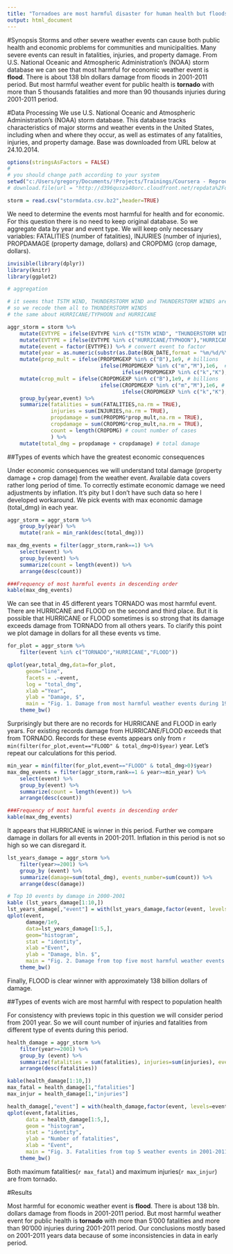 ```yaml
---
title: "Tornadoes are most harmful disaster for human health but floods"
output: html_document
---
```


#Synopsis
Storms and other severe weather events can cause both public health and economic problems for communities and municipalities. Many severe events can result in fatalities, injuries, and property damage. From U.S. National Oceanic and Atmospheric Administration's (NOAA) storm database we can see that most harmful for economic weather event is **flood**. There is about 138 bln dollars damage from floods in 2001-2011 period. But most harmful weather event for public health is **tornado** with more than 5 thousands fatalities and more than 90 thousands injuries during 2001-2011 period.



#Data Processing
We use U.S. National Oceanic and Atmospheric Administration's (NOAA) storm database. This database tracks characteristics of major storms and weather events in the United States, including when and where they occur, as well as estimates of any fatalities, injuries, and property damage. Base was downloaded from URL below at 24.10.2014. 


```r
options(stringsAsFactors = FALSE)
#
# you should change path according to your system
setwd("c:/Users/gregory/Documents/!Projects/Trainings/Coursera - Reproducible Research/RepData_PA2/")
# download.file(url = "http://d396qusza40orc.cloudfront.net/repdata%2Fdata%2FStormData.csv.bz2",destfile = "stormdata.csv.bz2")

storm = read.csv("stormdata.csv.bz2",header=TRUE)

```

We need to determine the events most harmful for health and for economic. For this question there is no need to keep original database. So we aggregate data by year and event type. We will keep only necessary variables: FATALITIES (number of fatalities), INJURIES (number of injuries), PROPDAMAGE (property damage, dollars) and CROPDMG (crop damage, dollars).

```r
invisible(library(dplyr))
library(knitr)
library(ggplot2)

# aggregation

# it seems that TSTM WIND, THUNDERSTORM WIND and THUNDERSTORM WINDS are the same thing
# so we recode them all to THUNDERSTORM WINDS
# the same about HURRICANE/TYPHOON and HURRICANE

aggr_storm = storm %>% 
    mutate(EVTYPE = ifelse(EVTYPE %in% c("TSTM WIND", "THUNDERSTORM WIND"),"THUNDERSTORM WINDS",EVTYPE)) %>%
    mutate(EVTYPE = ifelse(EVTYPE %in% c("HURRICANE/TYPHOON"),"HURRICANE",EVTYPE)) %>%
    mutate(event = factor(EVTYPE)) %>% # convert event to factor
    mutate(year = as.numeric(substr(as.Date(BGN_DATE,format = "%m/%d/%Y %H:%M:%S"),1,4))) %>% # extract year
    mutate(prop_mult = ifelse(PROPDMGEXP %in% c("B"),1e9, # billions
                              ifelse(PROPDMGEXP %in% c("m","M"),1e6,  # millions
                                     ifelse(PROPDMGEXP %in% c("k","K"),1e3,0)))) %>% # multiplier for damage
    mutate(crop_mult = ifelse(CROPDMGEXP %in% c("B"),1e9, # billions
                              ifelse(CROPDMGEXP %in% c("m","M"),1e6, # millions
                                     ifelse(CROPDMGEXP %in% c("k","K"),1e3,0)))) %>% # multiplier for damage
    group_by(year,event) %>%
    summarize(fatalities = sum(FATALITIES,na.rm = TRUE),
              injuries = sum(INJURIES,na.rm = TRUE),
              propdamage = sum(PROPDMG*prop_mult,na.rm = TRUE),
              cropdamage = sum(CROPDMG*crop_mult,na.rm = TRUE),
              count = length(CROPDMG) # count number of cases
              ) %>%
    mutate(total_dmg = propdamage + cropdamage) # total damage

```

##Types of events which have the greatest economic consequences
 
Under economic consequences we will understand total damage (property damage + crop damage) from the weather event. Available data covers rather long period of time. To correctly estimate economic damage we need adjustments by inflation. It's pity but I don't have such data so here I developed workaround. We pick events with max economic damage (total_dmg) in each year.

```r
aggr_storm = aggr_storm %>%
    group_by(year) %>%
    mutate(rank = min_rank(desc(total_dmg)))

max_dmg_events = filter(aggr_storm,rank==1) %>% 
    select(event) %>% 
    group_by(event) %>%
    summarize(count = length(event)) %>%
    arrange(desc(count))

###Frequency of most harmful events in descending order
kable(max_dmg_events)
```

We can see that in 45 different years TORNADO was most harmful event. There are HURRICANE and FLOOD on the second and third place. But it is possible that HURRICANE or FLOOD sometimes is so strong that its damage exceeds damage from TORNADO from all others years. To clarify this point we plot damage in dollars for all these events vs time.

```r

for_plot = aggr_storm %>%
    filter(event %in% c("TORNADO","HURRICANE","FLOOD"))

qplot(year,total_dmg,data=for_plot,
      geom="line", 
      facets = .~event, 
      log = "total_dmg",
      xlab ="Year", 
      ylab = "Damage, $",
      main = "Fig. 1. Damage from most harmful weather events during 1950-2011") +
    theme_bw()

```

Surprisingly but there are no records for HURRICANE and FLOOD in early years. For existing records damage from HURRICANE/FLOOD exceeds that from TORNADO. Records for these events appears only from `r min(filter(for_plot,event=="FLOOD" & total_dmg>0)$year)` year. Let's repeat our calculations for this period.

```r
min_year = min(filter(for_plot,event=="FLOOD" & total_dmg>0)$year)
max_dmg_events = filter(aggr_storm,rank==1 & year>=min_year) %>% 
    select(event) %>% 
    group_by(event) %>%
    summarize(count = length(event)) %>%
    arrange(desc(count))

###Frequency of most harmful events in descending order
kable(max_dmg_events)

```

It appears that HURRICANE is winner in this period. Further we compare damage in dollars for all events in 2001-2011. Inflation in this period is not so high so we can disregard it.

```r
lst_years_damage = aggr_storm %>% 
    filter(year>=2001) %>%
    group_by (event) %>%
    summarize(damage=sum(total_dmg), events_number=sum(count)) %>%
    arrange(desc(damage))

# Top 10 events by damage in 2000-2001
kable (lst_years_damage[1:10,])
lst_years_damage[,"event"] = with(lst_years_damage,factor(event, levels=event))
qplot(event,
      damage/1e9,
      data=lst_years_damage[1:5,],
      geom="histogram", 
      stat = "identity",
      xlab ="Event", 
      ylab = "Damage, bln. $",
      main = "Fig. 2. Damage from top five most harmful weather events during 2001-2011") +
    theme_bw()

```

Finally, FLOOD is clear winner with approximately 138 billion dollars of damage.

##Types of events wich are most harmful with respect to population health

For consistency with previews topic in this question we will consider period from 2001 year. So we will count number of injuries and fatalities from different type of events during this period.

```r
health_damage = aggr_storm %>% 
    filter(year>=2001) %>%
    group_by (event) %>%
    summarize(fatalities = sum(fatalities), injuries=sum(injuries), events_number=sum(count)) %>%
    arrange(desc(fatalities))

kable(health_damage[1:10,])
max_fatal = health_damage[1,"fatalities"]
max_injur = health_damage[1,"injuries"]

health_damage[,"event"] = with(health_damage,factor(event, levels=event))
qplot(event,fatalities, 
      data = health_damage[1:5,], 
      geom = "histogram",
      stat = "identity",
      ylab = "Number of fatalities",
      xlab = "Event",
      main = "Fig. 3. Fatalities from top 5 weather events in 2001-2011") +
    theme_bw()
```
Both maximum fatalities(`r max_fatal`) and maximum injuries(`r max_injur`) are from tornado.

#Results

Most harmful for economic weather event is **flood**. There is about 138 bln. dollars damage from floods in 2001-2011 period. But most harmful weather event for public health is **tornado** with more than 5'000 fatalities and more than 90'000 injuries during 2001-2011 period. Our conclusions mostly based on 2001-2011 years data because of some inconsistencies in data in early period.

